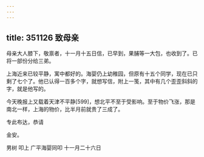 ```yaml
---
---
---
```

title: 351126 致母亲
---




母亲大人膝下，敬禀者，十一月十五日信，已早到，果脯等一大包，也收到了。已将一部份分给三弟。

上海近来已较平静，寓中都好的。海婴仍上幼稚园，但原有十五个同学，现在已只剩了七个了。他已认得一百多个字，就想写信，附上一笺，其中有几个歪歪斜斜的字，就是他写的。

今天晚报上又载着天津不平静[599]，想北平不至于受影响。至于物价飞涨，那是南北一样，上海的物价，比半月前就贵了三成了。

专此布达，恭请

金安。

男树 叩上 广平海婴同叩 十一月二十六日